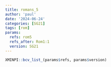 ```yaml
---
title: romans_5
author: 'paul'
date: '2024-06-24'
categories: [SG21]
tags: [rom]
params:
  refs: rom5
  refs_after: Rom1:1
  version: SG21
---
```


```r
XMINPI::bcv_list_(params$refs, params$version)
```

